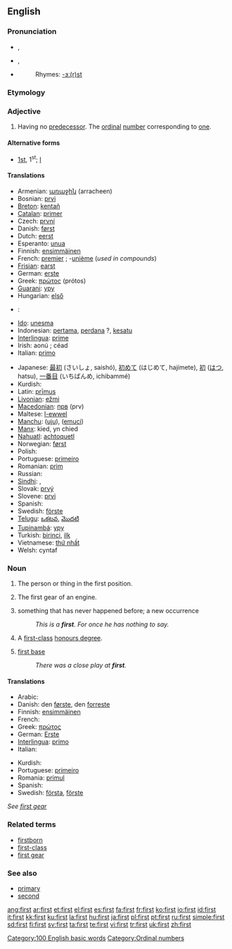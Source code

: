 {{see|First}}
{{wikipedia}}
==English==

{{rank|know|much|after|96|first|down|good|never}}

===Pronunciation===
*{{a|RP}} {{IPA|/fɜːst/}}, {{SAMPA|/f3:st/}}
*{{a|GenAm}} {{IPA|/fɝst/}}, {{SAMPA|/f3`st/}}
*{{audio|en-us-first.ogg|Audio (US)}}
*:Rhymes: [[Rhymes:English:-ɜː(r)st|-ɜː(r)st]]

===Etymology===
{{OE.}} {{term|fyrst|lang=ang}}

===Adjective===
{{en-adj|-}}

# Having no [[predecessor]]. The [[ordinal]] [[number]] corresponding to [[one]].

====Alternative forms====
* [[1st]], 1<sup>st</sup>; {{qualifier|in names of monarchs and popes}} [[I]]

====Translations====
{{trans-top|numeral first}}
*Armenian: [[առաջին]] (arracheen)
*Bosnian: [[prvi]] {{m}}
*[[Breton]]: [[kentañ]]
*[[Catalan]]: [[primer]] {{m}} <!-- abbreviations belong only in "[[1st]]" and "[[primer#Catalan]]": [[1er]] {{m}}, [[1ra]] {{f}} -->
*Czech: [[první]] {{m}} {{f}} {{n}} <!-- abbreviation:'' 1.)-->
*Danish: [[først]]<!--, (''abbreviation:'' 1.)-->
*Dutch: [[eerst]]<!-- , [[eerste]] (''abbreviations:'' 1ste, 1e)-->
*Esperanto: [[unua]]
*Finnish: [[ensimmäinen]]
*French: [[premier]] {{m}}; -[[unième]] (''used in compounds'')
*[[Frisian]]: [[earst]]
*German: [[erste]] <!--(''abbreviation:'' 1.)-->
*Greek: [[πρώτος]] (prótos)
*[[Guarani]]: [[ypy]]
*Hungarian: [[első]]
*{{ttbc|Icelandic}}: {{t|is|fyrstur|m}}
*[[Ido]]: [[unesma]]
*Indonesian: [[pertama]], [[perdana]] ?, [[kesatu]]<!--, [[ke-1]]-->
*[[Interlingua]]: [[prime]] <!--(''abbreviation:'' 1<sup>e</sup>)-->
*Irish: aonú <!--(''abbreviation:'' 1ú)-->; céad
*Italian: [[primo]] {{m}}
{{trans-mid}}
*Japanese: [[最初]] (さいしょ, saishó), [[初めて]] (はじめて, hajímete), [[初]] ([[はつ]], hatsu), [[一番目]] (いちばんめ, ichibammé)
*Kurdish: {{KUchar|[[یه‌که‌م]]}}
*Latin: [[primus|prīmus]]
*[[Livonian]]: [[ežmi]]
*[[Macedonian]]: [[прв]] (prv)
*Maltese: [[l-ewwel]]
*[[Manchu]]: ([[uju]]), ([[emuci]])
*[[Manx]]: kied, yn chied
*[[Nahuatl]]: [[achtoquetl]]
*Norwegian: [[først]] <!--først(e)-->
*Polish: {{t|pl|pierwszy|m}}
*Portuguese: [[primeiro]] {{m}}<!--, [[primeira]] {{f}} (''abbreviations:'' 1º, 1ª)-->
*Romanian: [[prim]] {{m}}<!--, [[primă]] {{f}}-->
*Russian: {{t|ru|sc=Cyrl|первый|tr=pérvyj}}
*[[Sindhi]]: {{SDchar|[[پهريون]]}} {{m}}, {{SDchar|[[پهرِين]]}} {{f}}
*Slovak: [[prvý]] {{m}}<!--, [[prvá]] {{f}}, [[prvé]] {{n}}-->
*Slovene: [[prvi]] {{m}}<!--, [[prva]] {{f}}, [[prvo]] {{n}}-->
*Spanish: {{t|es|primero|m}}
*Swedish: [[förste]] <!--(1:a) (''in front of a noun designating a male''), [[första]] (1:a) (''in front of other nouns''), [[först]] (''if no noun after'')-->
*[[Telugu]]: [[ఒకటవ]], [[మొదటి]]
*[[Tupinambá]]: [[ypy]]
*Turkish: [[birinci]], [[ilk]] <!--(''abbreviation:'' 1.)-->
*Vietnamese: [[thứ nhất]]
*Welsh: cyntaf <!--(''abbreviation:'' 1af)-->
{{trans-bottom}}

===Noun===
{{en-noun|s|-}}

# {{uncountable}} The person or thing in the first position.
# {{uncountable}} The first gear of an engine.
# {{countable}} something that has never happened before; a new occurrence
#:''This is a '''first'''. For once he has nothing to say.''
# {{context|countable|British|colloquial}} A [[first-class]] [[honours degree]].
# {{context|countable|baseball}} [[first base]]
#: ''There was a close play at '''first'''.''

====Translations====
{{trans-top|person or thing in the first position}}
*Arabic: {{ARchar|[[أول]]}}
*Danish: den [[først]]e, den [[forrest]]e
*Finnish: [[ensimmäinen]]
*French: {{t|fr|premier|m}}
*Greek: [[πρώτος]] {{m}}<!--, [[πρώτη]] {{f}}, [[πρώτο]] {{n}}-->
*German: [[Erste]]
*[[Interlingua]]: [[primo]] {{m}}<!--, [[prima]] {{f}}-->
*Italian: {{t|it|primo|m}}
{{trans-mid}}
*Kurdish: {{KUchar|[[یه‌که‌م]]}}
*Portuguese: [[primeiro]] {{m}}<!--, [[primeira]] {{f}}-->
*Romania: [[primul]] {{m}}<!--, [[prima]] {{f}}, [[primii]] {{m}} {{p}}, [[primele]] {{f}} {{p}}-->
*Spanish: {{t|es|primero|m}}
*Swedish: [[första]], [[förste]]
{{trans-bottom}}

{{trans-top|first gear}}
''See [[first gear]]''
{{trans-bottom}}

{{trans-top|first-class honours degree}}
{{trans-mid}}
{{trans-bottom}}

===Related terms===
*[[firstborn]]
*[[first-class]]
*[[first gear]]

===See also===
*[[primary]]
*[[second]]

[[Category:100 English basic words]]
[[Category:Ordinal numbers]]

[[ang:first]]
[[ar:first]]
[[et:first]]
[[el:first]]
[[es:first]]
[[fa:first]]
[[fr:first]]
[[ko:first]]
[[io:first]]
[[id:first]]
[[it:first]]
[[kk:first]]
[[ku:first]]
[[la:first]]
[[hu:first]]
[[ja:first]]
[[pl:first]]
[[pt:first]]
[[ru:first]]
[[simple:first]]
[[sd:first]]
[[fi:first]]
[[sv:first]]
[[ta:first]]
[[te:first]]
[[vi:first]]
[[tr:first]]
[[uk:first]]
[[zh:first]]